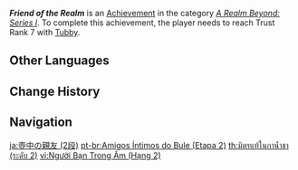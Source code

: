 {{Achievement Infobox
|title        = Friend of the Realm
|id           = 81054
|order id     = 1055
|category     = A Realm Beyond: Series I
|description  = Reach Trust Rank 7 with the [[Tubby|teapot spirit]].
|requirements = 
|primogems    = 10
|tracking     = Tracks the number of times achieved (which cannot be higher than 1).
|topic        = 
|set          = Friend of the Realm
|tier         = 2
|tiers_total  = 3
}}
'''''Friend of the Realm''''' is an [[Achievement]] in the category ''[[A Realm Beyond: Series I]]''. To complete this achievement, the player needs to reach Trust Rank 7 with [[Tubby]].
<!--
==Trivia==

==Video Guides==
{{EVT
|video1   = 
|caption1 = 
}}
-->
==Other Languages==
{{Other Languages|Transclude=Friend of the Realm}}

==Change History==
{{Change History|1.5}}
<!--
==References==
{{Reflist}}
-->
==Navigation==
{{Achievement Navbox}}

[[ja:壺中の親友 (2段)]]
[[pt-br:Amigos Íntimos do Bule (Etapa 2)]]
[[th:มิตรแท้ในกาน้ำชา (ระดับ 2)]]
[[vi:Người Bạn Trong Ấm (Hạng 2)]]
